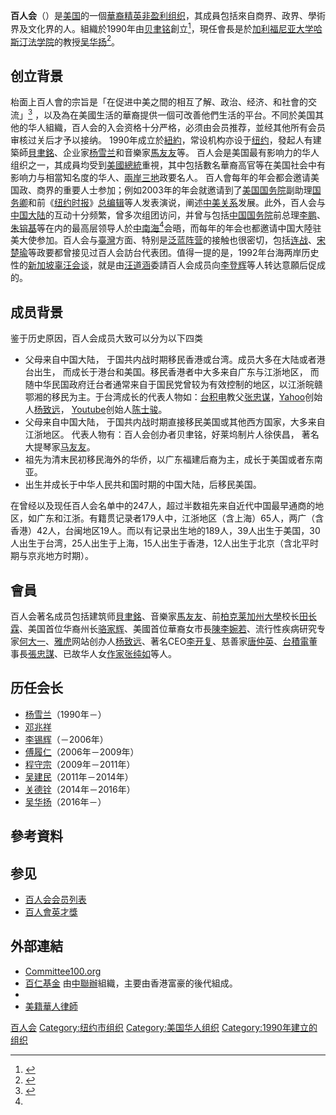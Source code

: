 {{Refimprove|time=2013-08-29T10:32:31+00:00}}
{{Infobox Organization
|name = 百人会<br />Committee of 100
|logo=
|type=美國華人精英聯誼組織
|size=約150人
|slogan = 
|membership = 
|headquarters = 257 Park Avenue South 19th Floor, New York, NY, 10010
|formation = {{start date and age|1990}}
|budget = 
|status = 
|website = [http://www.committee100.org/ committee100.org]
}}
'''百人会'''（{{lang-en|Committee of 100}}）是[[美国|美国]]的一個[[华裔美国人|華裔]][[精英|精英]][[非盈利组织|非盈利组织]]，其成員包括來自商界、政界、學術界及文化界的人。組織於1990年由[[贝聿铭|贝聿铭]]創立<ref name = chinadailyc100>{{cite newspaper | first = Qidong | last = Zhang | date = 2014-04-25 | title = C-100 strengthens US-China relations | journal = [[中国日报|China Daily]] | url = http://usa.chinadaily.com.cn/2014-04/25/content_17467034.htm | access-date = 2017-04-26 | archive-date = 2019-05-27 | archive-url = https://web.archive.org/web/20190527234855/http://usa.chinadaily.com.cn/2014-04/25/content_17467034.htm | dead-url = no }}</ref>，現任會長是於[[加利福尼亚大学哈斯汀法学院|加利福尼亚大学哈斯汀法学院]]的教授[[吴华扬|吴华扬]]<ref name = Comm100roster>{{cite web | title = Committee of 100 Members | publisher = Committee of 100 | url = https://committee100.org/member-roster/ | access-date = 2018-04-11 | archive-date = 2018-03-30 | archive-url = https://web.archive.org/web/20180330073959/http://www.committee100.org/member-roster/ | dead-url = no }}</ref>。

==创立背景==
枱面上百人會的宗旨是「在促进中美之間的相互了解、政治、经济、和社會的交流」<ref>{{cite book |last=Freedman |first=Amy L. |authorlink=Joe Bloggs |date=2000 |title=Political Participation and Ethnic Minorities: Chinese Overseas in Malaysia, Indonesia, and the United States |publisher=Psychology Press |page=134|url={{google books |id=uWmUAgAAQBAJ |dq=amy+l.+freedman+political+participation |plain-url=yes }} |access-date=2017-04-18 |isbn=9781135960551 }}</ref> ，以及為在美國生活的華裔提供一個可改善他們生活的平台。不同於美国其他的华人組織，百人会的入会资格十分严格，必须由会员推荐，並经其他所有会员审核过关后才予以接纳。
1990年成立於[[紐約|紐約]]，常设机构亦设于[[纽约|纽约]]，發起人有建築師[[貝聿銘|貝聿銘]]、企业家[[杨雪兰|杨雪兰]]和音樂家[[馬友友|馬友友]]等。
百人会是美国最有影响力的华人组织之一，其成員均受到[[美國總統|美國總統]]重視，其中包括數名華裔高官等在美国社会中有影响力与相當知名度的华人、[[兩岸三地|兩岸三地]]政要名人。
百人會每年的年会都会邀请美国政、商界的重要人士参加；例如2003年的年会就邀请到了[[美国国务院|美国国务院]]副助理[[美国国务卿|国务卿]]和前《[[纽约时报|纽约时报]]》[[总编辑|总编辑]]等人发表演说，阐述[[中美关系|中美关系]]发展。此外，百人会与[[中国大陆|中国大陆]]的互动十分频繁，曾多次组团访问，并曾与包括[[中国国务院|中国国务院]]前总理[[李鹏|李鹏]]、[[朱镕基|朱镕基]]等在内的最高层领导人於[[中南海|中南海]]<ref name = chinadailyc100/>会晤，而每年的年会也都邀请中国大陸驻美大使参加。百人会与[[臺灣|臺灣]]方面、特别是[[泛蓝阵营|泛蓝阵营]]的接触也很密切，包括[[连战|连战]]、[[宋楚瑜|宋楚瑜]]等政要都曾接见过百人会訪台代表团。值得一提的是，1992年台海两岸历史性的[[新加坡|新加坡]][[辜汪会谈|辜汪会谈]]，就是由[[汪道涵|汪道涵]]委請百人会成员向[[李登辉|李登辉]]等人转达意願后促成的。

==成员背景==
鉴于历史原因，百人会成员大致可以分为以下四类
* 父母来自中国大陆， 于国共内战时期移民香港或台湾。成员大多在大陆或者港台出生， 而成长于港台和美国。移民香港者中大多来自广东与江浙地区， 而随中华民国政府迁台者通常来自于国民党曾较为有效控制的地区，以江浙皖赣鄂湘的移民为主。于台湾成长的代表人物如：[[台灣積體電路製造|台积电]]教父[[張忠謀|张忠谋]]，[[雅虎|Yahoo]]创始人[[楊致遠|杨致远]]， [[YouTube|Youtube]]创始人[[陳士駿|陈士骏]]。
* 父母来自中国大陆， 于国共内战时期直接移民美国或其他西方国家，大多来自江浙地区。 代表人物有：百人会创办者贝聿铭，好莱坞制片人徐侠昌， 著名大提琴家[[馬友友|马友友]]。 
* 祖先为清末民初移民海外的华侨，以广东福建后裔为主，成长于美国或者东南亚。
* 出生并成长于中华人民共和国时期的中国大陆，后移民美国。

在曾经以及现任百人会名单中的247人，超过半数祖先来自近代中国最早通商的地区，如广东和江浙。有籍贯记录者179人中，江浙地区（含上海）65人，两广（含香港）42人，台闽地区19人。而以有记录出生地的189人，39人出生于美国，30人出生于台湾，25人出生于上海，15人出生于香港，12人出生于北京（含北平时期与京兆地方时期）。

==會員==
{{main|百人会会员列表}}
百人会著名成员包括建筑师[[貝聿銘|貝聿銘]]、音樂家[[馬友友|馬友友]]、前[[柏克莱加州大學|柏克莱加州大學]]校长[[田长霖|田长霖]]、美国首位华裔州长[[骆家辉|骆家辉]]、美國首位華裔女市長[[陳李婉若|陳李婉若]]、流行性疾病研究专家[[何大一|何大一]]、[[雅虎|雅虎]]网站创办人[[杨致远|杨致远]]、著名CEO[[李开复|李开复]]、慈善家[[唐仲英|唐仲英]]、[[台積電|台積電]]董事長[[張忠謀|張忠謀]]、已故华人女[[作家|作家]][[张纯如|张纯如]]等人。

== 历任会长 ==
* [[杨雪兰|杨雪兰]]（1990年－）
* [[邓兆祥|邓兆祥]]
* [[李锡辉|李锡辉]]（－2006年）
* [[傅履仁|傅履仁]]（2006年－2009年）
* [[程守宗|程守宗]]（2009年－2011年）
* [[吴建民_(美国)|吴建民]]（2011年－2014年）
* [[关德铨|关德铨]]（2014年－2016年）
* [[吴华扬|吴华扬]]（2016年－）

==參考資料==
{{reflist}}

==参见==
* [[百人会会员列表|百人会会员列表]]
* [[百人會英才獎|百人會英才獎]]

==外部連結==
* [http://www.committee100.org Committee100.org] {{Wayback|url=http://www.committee100.org/ |date=20160910190003 }} 
* [https://web.archive.org/web/20070521070115/http://news.sina.com.hk/cgi-bin/news/show_news.cgi?ct=headlines&type=headlines&date=2007-05-19&id=2385605 百仁基金] 由[[中聯辦|中聯辦]]組織，主要由香港富豪的後代組成。
* {{Twitter|Committee100}}
* [https://www.chineselawyersinfo.com 美籍華人律師] {{Wayback|url=https://www.chineselawyersinfo.com/ |date=20201202023417 }}

{{美国华人组织}}
{{Authority control}}
[[Category:百人会|]]
[[Category:纽约市组织|Category:纽约市组织]]
[[Category:美国华人组织|Category:美国华人组织]]
[[Category:1990年建立的组织|Category:1990年建立的组织]]